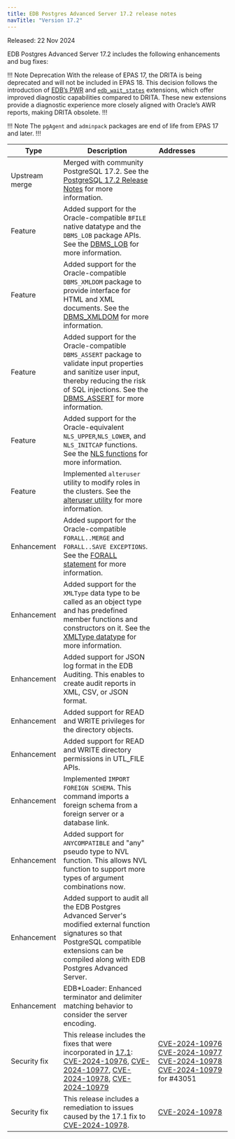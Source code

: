 ```yaml
---
title: EDB Postgres Advanced Server 17.2 release notes
navTitle: "Version 17.2"
---
```


Released: 22 Nov 2024

EDB Postgres Advanced Server 17.2 includes the following enhancements and bug fixes:

!!! Note Deprecation
With the release of EPAS 17, the DRITA is being deprecated and will not be included in EPAS 18. This decision follows the introduction of [EDB’s PWR](/pwr/latest/) and [`edb_wait_states`](/pg_extensions/wait_states/) extensions, which offer improved diagnostic capabilities compared to DRITA. These new extensions provide a diagnostic experience more closely aligned with Oracle’s AWR reports, making DRITA obsolete.
!!!

!!! Note 
The `pgAgent` and `adminpack` packages are end of life from EPAS 17 and later.
!!!

| Type              | Description                                                                                                                                                                                                                                                                                                                                                                                                                                       | Addresses&nbsp;&nbsp;&nbsp;&nbsp;&nbsp;&nbsp;&nbsp;&nbsp;&nbsp;&nbsp;&nbsp;&nbsp;&nbsp;&nbsp;&nbsp;                                                                                                                                                                                                                                                  |
|-------------------|---------------------------------------------------------------------------------------------------------------------------------------------------------------------------------------------------------------------------------------------------------------------------------------------------------------------------------------------------------------------------------------------------------------------------------------------------|------------------------------------------------------------------------------------------------------------------------------------------------------------------------------------------------------------------------------------------------------------------------------------------------------------------------------------------------------|
| Upstream merge    | Merged with community PostgreSQL 17.2. See the [PostgreSQL 17.2 Release Notes](https://www.postgresql.org/docs/17/release-17-2.html) for more information.                                                                                                                                                                                                                                                                                        |                                                                                                                                                                                                                                                                                                                                                      |
| Feature           | Added support for the Oracle-compatible `BFILE` native datatype and the `DBMS_LOB` package APIs. See the [DBMS_LOB](../reference/oracle_compatibility_reference/epas_compat_bip_guide/03_built-in_packages/06_dbms_lob/) for more information.                                                                                                                                                                                                    |                                                                                                                                                                                                                                                                                                                                                      |
| Feature           | Added support for the Oracle-compatible `DBMS_XMLDOM` package to provide interface for HTML and XML documents. See the [DBMS_XMLDOM](../reference/oracle_compatibility_reference/epas_compat_bip_guide/03_built-in_packages/18_dbms_xmldom) for more information.                                                                                                                                                                                 |                                                                                                                                                                                                                                                                                                                                                      |
| Feature           | Added support for the Oracle-compatible `DBMS_ASSERT` package to validate input properties and sanitize user input, thereby reducing the risk of SQL injections. See the [DBMS_ASSERT](../reference/oracle_compatibility_reference/epas_compat_bip_guide/03_built-in_packages/01a_dbms_assert) for more information.                                                                                                                              |                                                                                                                                                                                                                                                                                                                                                      |
| Feature           | Added support for the Oracle-equivalent `NLS_UPPER`,`NLS_LOWER`, and `NLS_INITCAP` functions. See the [NLS functions](../reference/sql_reference/03_functions_and_operators/nls_functions) for more information.                                                                                                                                                                                                                                  |                                                                                                                                                                                                                                                                                                                                                      |
| Feature           | Implemented `alteruser` utility to modify roles in the clusters. See the [alteruser utility](/tools/alteruser_utility/) for more information.                                                                                                                                                                                                                                                                                                     |                                                                                                                                                                                                                                                                                                                                                      |
| Enhancement       | Added support for the Oracle-compatible `FORALL..MERGE` and `FORALL..SAVE EXCEPTIONS`. See the [FORALL statement](../application_programming/epas_compat_spl/12_working_with_collections/03_using_the_forall_statement/) for more information.                                                                                                                                                                                                    |                                                                                                                                                                                                                                                                                                                                                      |
| Enhancement       | Added support for the `XMLType` data type to be called as an object type and has predefined member functions and constructors on it. See the [XMLType datatype](../reference/sql_reference/02_data_types/06_xml_type) for more information.                                                                                                                                                                                                       |                                                                                                                                                                                                                                                                                                                                                      |
| Enhancement       | Added support for JSON log format in the EDB Auditing. This enables to create audit reports in XML, CSV, or JSON format.                                                                                                                                                                                                                                                                                                                          |                                                                                                                                                                                                                                                                                                                                                      |
| Enhancement       | Added support for READ and WRITE privileges for the directory objects.                                                                                                                                                                                                                                                                                                                                                                            |                                                                                                                                                                                                                                                                                                                                                      |
| Enhancement       | Added support for READ and WRITE directory permissions in UTL_FILE APIs.                                                                                                                                                                                                                                                                                                                                                                          |                                                                                                                                                                                                                                                                                                                                                      |
| Enhancement       | Implemented `IMPORT FOREIGN SCHEMA`. This command imports a foreign schema from a foreign server or a database link.                                                                                                                                                                                                                                                                                                                              |                                                                                                                                                                                                                                                                                                                                                      |
| Enhancement       | Added support for `ANYCOMPATIBLE` and "any" pseudo type to NVL function. This allows NVL function to support more types of argument combinations now.                                                                                                                                                                                                                                                                                             |                                                                                                                                                                                                                                                                                                                                                      |
| Enhancement       | Added support to audit all the EDB Postgres Advanced Server's modified external function signatures so that PostgreSQL compatible extensions can be compiled along with EDB Postgres Advanced Server.                                                                                                                                                                                                                                             |                                                                                                                                                                                                                                                                                                                                                      |
| Enhancement       | EDB*Loader: Enhanced terminator and delimiter matching behavior to consider the server encoding.                                                                                                                                                                                                                                                                                                                                                  |                                                                                                                                                                                                                                                                                                                                                      |
| Security&nbsp;fix | This release includes the fixes that were incorporated in [17.1](https://www.postgresql.org/docs/release/17.1/): <br/> [CVE-2024-10976](https://www.postgresql.org/support/security/CVE-2024-10976/), [CVE-2024-10977](https://www.postgresql.org/support/security/CVE-2024-10977/), [CVE-2024-10978](https://www.postgresql.org/support/security/CVE-2024-10978/), [CVE-2024-10979](https://www.postgresql.org/support/security/CVE-2024-10979/) | [CVE-2024-10976](https://www.postgresql.org/support/security/CVE-2024-10976/) <br/> [CVE-2024-10977](https://www.postgresql.org/support/security/CVE-2024-10977/) <br/> [CVE-2024-10978](https://www.postgresql.org/support/security/CVE-2024-10978/) <br/> [CVE-2024-10979](https://www.postgresql.org/support/security/CVE-2024-10979/) for #43051 |
| Security&nbsp;fix | This release includes a remediation to issues caused by the 17.1 fix to [CVE-2024-10978](https://www.postgresql.org/support/security/CVE-2024-10978/).                                                                                                                                                                                                                                                                                            | [CVE-2024-10978](https://www.postgresql.org/support/security/CVE-2024-10978/)                                                                                                                                                                                                                                                                        |